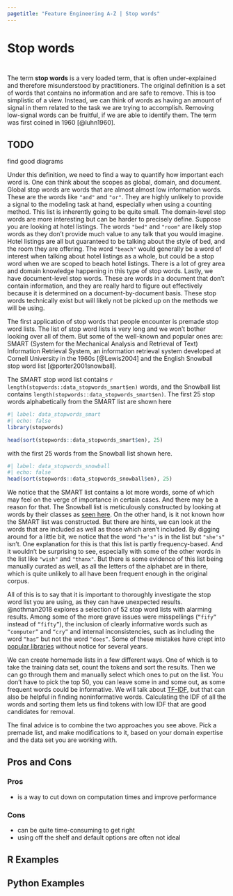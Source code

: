 ```yaml
---
pagetitle: "Feature Engineering A-Z | Stop words"
---
```


# Stop words {#sec-text-stopwords}

::: {style="visibility: hidden; height: 0px;"}
## Stop words
:::

The term **stop words** is a very loaded term, that is often under-explained and therefore misunderstood by practitioners.
The original definition is a set of words that contains no information and are safe to remove.
This is too simplistic of a view.
Instead, we can think of words as having an amount of signal in them related to the task we are trying to accomplish.
Removing low-signal words can be fruitful, if we are able to identify them.
The term was first coined in 1960 [@luhn1960].

::: callout-caution
# TODO

find good diagrams
:::

Under this definition, we need to find a way to quantify how important each word is.
One can think about the scopes as global, domain, and document.
Global stop words are words that are almost almost low information words.
These are the words like `"and"` and `"or"`.
They are highly unlikely to provide a signal to the modeling task at hand, especially when using a counting method.
This list is inherently going to be quite small.
The domain-level stop words are more interesting but can be harder to precisely define.
Suppose you are looking at hotel listings.
The words `"bed"` and `"room"` are likely stop words as they don't provide much value to any talk that you would imagine.
Hotel listings are all but guaranteed to be talking about the style of bed, and the room they are offering.
The word `"beach"` would generally be a word of interest when talking about hotel listings as a whole, but could be a stop word when we are scoped to beach hotel listings.
There is a lot of grey area and domain knowledge happening in this type of stop words.
Lastly, we have document-level stop words.
These are words in a document that don't contain information, and they are really hard to figure out effectively because it is determined on a document-by-document basis.
These stop words technically exist but will likely not be picked up on the methods we will be using.

The first application of stop words that people encounter is premade stop word lists.
The list of stop word lists is very long and we won't bother looking over all of them.
But some of the well-known and popular ones are: SMART (System for the Mechanical Analysis and Retrieval of Text) Information Retrieval System, an information retrieval system developed at Cornell University in the 1960s [@Lewis2004] and the English Snowball stop word list [@porter2001snowball].

The SMART stop word list contains `r length(stopwords::data_stopwords_smart$en)` words, and the Snowball list contains `length(stopwords::data_stopwords_smart$en)`.
The first 25 stop words alphabetically from the SMART list are shown here

```r
#| label: data_stopwords_smart
#| echo: false
library(stopwords)

head(sort(stopwords::data_stopwords_smart$en), 25)
```

with the first 25 words from the Snowball list shown here.

```r
#| label: data_stopwords_snowball
#| echo: false
head(sort(stopwords::data_stopwords_snowball$en), 25)
```

We notice that the SMART list contains a lot more words, some of which may feel on the verge of importance in certain cases.
And there may be a reason for that.
The Snowball list is meticulously constructed by looking at words by their classes as [seen here](http://snowball.tartarus.org/algorithms/english/stop.txt).
On the other hand, is it not known how the SMART list was constructed.
But there are hints, we can look at the words that are included as well as those which aren't included.
By digging around for a little bit, we notice that the word `"he's"` is in the list but `"she's"` isn't.
One explanation for this is that this list is partly frequency-based.
And it wouldn't be surprising to see, especially with some of the other words in the list like `"wish"` and `"thanx"`.
But there is some evidence of this list being manually curated as well, as all the letters of the alphabet are in there, which is quite unlikely to all have been frequent enough in the original corpus.

All of this is to say that it is important to thoroughly investigate the stop word list you are using, as they can have unexpected results.
@nothman2018 explores a selection of 52 stop word lists with alarming results.
Among some of the more grave issues were misspellings (`“fify”` instead of `“fifty”`), the inclusion of clearly informative words such as `“computer”` and `“cry”` and internal inconsistencies, such as including the word `“has”` but not the word `“does”`.
Some of these mistakes have crept into [popular libraries](https://github.com/scikit-learn/scikit-learn/issues/10834#issuecomment-375328981) without notice for several years.

We can create homemade lists in a few different ways.
One of which is to take the training data set, count the tokens and sort the results.
Then we can go through them and manually select which ones to put on the list.
You don't have to pick the top 50, you can leave some in and some out, as some frequent words could be informative.
We will talk about [TF-IDF](@sec-text-tfidf), but that can also be helpful in finding noninformative words.
Calculating the IDF of all the words and sorting them lets us find tokens with low IDF that are good candidates for removal.

The final advice is to combine the two approaches you see above.
Pick a premade list, and make modifications to it, based on your domain expertise and the data set you are working with.

## Pros and Cons

### Pros

-   is a way to cut down on computation times and improve performance

### Cons

-   can be quite time-consuming to get right
-   using off the shelf and default options are often not ideal

## R Examples

## Python Examples
